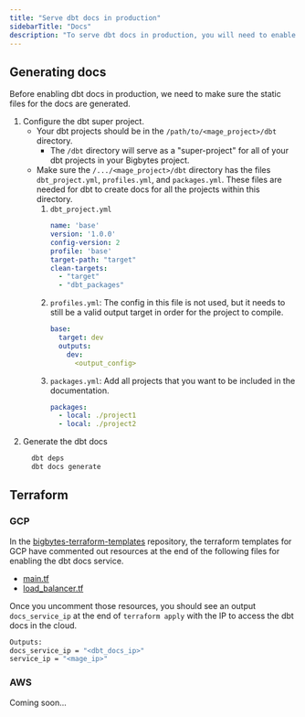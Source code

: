 ```yaml
---
title: "Serve dbt docs in production"
sidebarTitle: "Docs"
description: "To serve dbt docs in production, you will need to enable a container to host the dbt docs webserver in the cloud service you are using."
---
```


## Generating docs

Before enabling dbt docs in production, we need to make sure the static files for the docs are generated.

1. Configure the dbt super project.
    * Your dbt projects should be in the `/path/to/<mage_project>/dbt` directory.
        * The `/dbt` directory will serve as a "super-project" for all of your dbt projects in your Bigbytes project.
    * Make sure the `/.../<mage_project>/dbt` directory has the files `dbt_project.yml`, `profiles.yml`, and `packages.yml`. These files are needed for dbt to create docs for all the projects within this directory.
        1. `dbt_project.yml`
            ```yaml
            name: 'base'
            version: '1.0.0'
            config-version: 2
            profile: 'base'
            target-path: "target"
            clean-targets:
              - "target"
              - "dbt_packages"
            ```
        1. `profiles.yml`: The config in this file is not used, but it needs to still be a valid output target in order for the project to compile.
            ```yaml
            base:
              target: dev
              outputs:
                dev:
                  <output_config>
            ```
        1. `packages.yml`: Add all projects that you want to be included in the documentation.
            ```yaml
            packages:
              - local: ./project1
              - local: ./project2
            ```
2. Generate the dbt docs
    ```bash
      dbt deps
      dbt docs generate
    ```


## Terraform

### GCP

In the [bigbytes-terraform-templates](https://github.com/digitranslab/bigbytes-terraform-templates) repository, the terraform templates for GCP have commented out resources at the end of the following files for enabling the dbt docs service.
* [main.tf](https://github.com/digitranslab/bigbytes-terraform-templates/blob/master/gcp/main.tf#L184)
* [load_balancer.tf](https://github.com/digitranslab/bigbytes-terraform-templates/blob/master/gcp/load_balancer.tf#L81)

Once you uncomment those resources, you should see an output `docs_service_ip` at the end of `terraform apply` with the IP to access the dbt docs in the cloud.

```bash
Outputs:
docs_service_ip = "<dbt_docs_ip>"
service_ip = "<mage_ip>"
```

### AWS

Coming soon...
